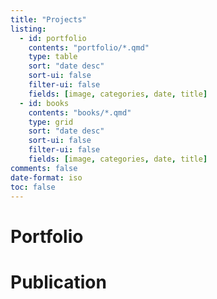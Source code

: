```yaml
---
title: "Projects"
listing:
  - id: portfolio
    contents: "portfolio/*.qmd"
    type: table
    sort: "date desc"
    sort-ui: false
    filter-ui: false
    fields: [image, categories, date, title]
  - id: books
    contents: "books/*.qmd"
    type: grid
    sort: "date desc"
    sort-ui: false
    filter-ui: false
    fields: [image, categories, date, title]
comments: false
date-format: iso
toc: false
---
```


# Portfolio

:::{#portfolio}

:::

# Publication

:::{#books}

:::
